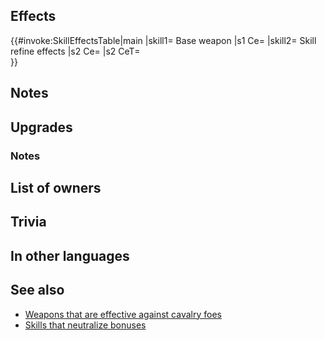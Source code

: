 {{Weapon Infobox
|tagid=SID_ラウアウルフ2＋
|weaponType=Red Tome
|weaponName=Keen Rauðrwolf+
|altWeaponName=Keen Rauðrwolf
|might=12
|range=2
|effectiveness=cavalry
|effect=Effective against cavalry foes.
|cost=300
|exclusive=0
|userVersion1=Closed
|userVersion2=Open
|statModifiers=0,12,0,0,0
|SE=se_effect_wolf01.flac
|required=Keen Rauðrwolf
|refinePaths=Skill1,Atk,Spd,Def,Res
|refineSP=350
|refineMedals=500
|refineStones=50
|effectSkill1=Neutralizes cavalry foes' bonuses (from skills like Fortify, Rally, etc.) during combat.
|iconSkill1=Dull Cavalry W.png
|tagidExtraSkill1=無
|properties=random_owner
}}
==Effects==
{{#invoke:SkillEffectsTable|main
|skill1={{SCi|weapon}} Base weapon
|s1 Ce={{Eft|Effectiveness|{{Mt|Cavalry}}}}
|skill2={{Si|Keen Rauðrwolf+|refine=Skill1}} Skill refine effects
|s2 Ce={{Eft|Neutralize Bonus}}
|s2 CeT={{Mt|Cavalry}}<br>{{Tgt|Foes}}
}}
==Notes==
{{Effective damage bonus|cavalry}}
==Upgrades==
{{Weapon Upgrade List}}
===Notes===
{{Bonus neutralization}}
==List of owners==
{{Skill Hero List}}
==Trivia==
{{TomeColorTrivia|rauðr}}{{Rsn|強化無効R騎馬|Dull Cavalry}}
==In other languages==
{{OtherLanguages
|japanese=ラウアウルフ鍛＋
|german=Eifr. Rauðrwolf+
|spanishEU=Lobo c. agudo +
|spanishLA=Lobo rubí ag. +
|french=Canines rubis +
|italian=Rubinlupo lesto+
|chineseTW=赤紅餓狼鍛＋
|portuguese=Lobo rubro sagaz+
}}
==See also==
* [[Weapons that are effective against cavalry foes]]
* [[Skills that neutralize bonuses]]
{{Weapons Navbox}}